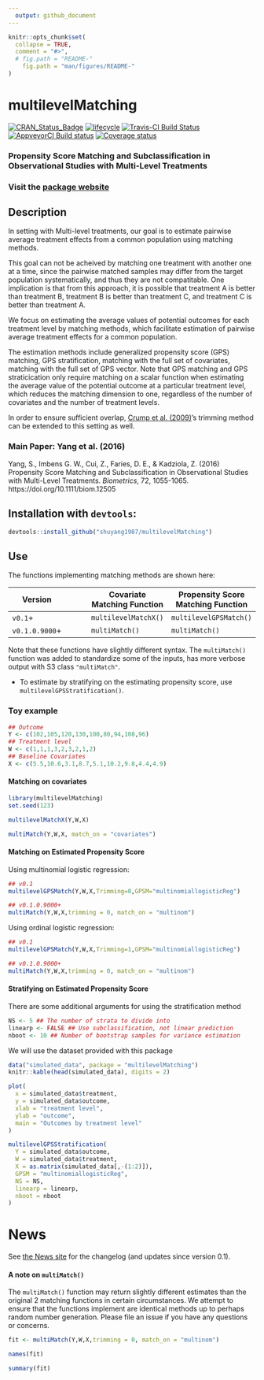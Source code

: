 ```yaml
---
  output: github_document
---
```


<!-- rmarkdown v1 -->

<!-- README.md is generated from README.Rmd. Please edit that file -->

```r
knitr::opts_chunk$set(
  collapse = TRUE,
  comment = "#>",
  # fig.path = "README-"
    fig.path = "man/figures/README-"
)
```

# multilevelMatching

[![CRAN_Status_Badge](http://www.r-pkg.org/badges/version/multilevelMatching)](https://cran.r-project.org/package=multilevelMatching)
[![lifecycle](https://img.shields.io/badge/lifecycle-maturing-blue.svg)](https://www.tidyverse.org/lifecycle/#maturing)
[![Travis-CI Build Status](https://travis-ci.org/shuyang1987/multilevelMatching.svg?branch=master)](https://travis-ci.org/shuyang1987/multilevelMatching)
[![AppveyorCI Build status](https://ci.appveyor.com/api/projects/status/eu7vlcbu2j854cdo?svg=true)](https://ci.appveyor.com/project/BarkleyBG/multilevelmatching-3hh85)
[![Coverage status](https://codecov.io/gh/shuyang1987/multilevelMatching/branch/master/graph/badge.svg)](https://codecov.io/github/shuyang1987/multilevelMatching?branch=master)

### Propensity Score Matching and Subclassification in Observational Studies with Multi-Level Treatments 

### Visit the [package website](https://shuyang1987.github.io/multilevelMatching/)

## Description

In setting with Multi-level treatments, our goal is to estimate pairwise average treatment effects from a common population using matching methods.

This goal can not be acheived by matching one treatment with another one at a time, since the pairwise matched samples may differ from the target population systematically, and thus they are not compatitable. One implication is that from this approach, it is possible that treatment A is better than treatment B, treatment B is better than treatment C, and treatment C is better than treatment A. 

We focus on estimating the average values of potential outcomes for each treatment level by matching methods, which facilitate estimation of pairwise average treatment effects for a common population.

The estimation methods include generalized propensity score (GPS) matching, GPS stratification,
matching with the full set of covariates, matching with the full set of GPS vector. Note that GPS matching and GPS straticication only require matching on a scalar function when estimating the average value of the potential outcome at a particular treatment level, which reduces the matching dimension to one, regardless of the number of covariates and the number of treatment levels. 

In order to ensure sufficient overlap, [Crump et al. (2009)](https://doi.org/10.1093/biomet/asn055)'s trimming method can be extended to this setting as well. 

### Main Paper: Yang et al. (2016) 

Yang, S., Imbens G. W., Cui, Z., Faries, D. E., & Kadziola, Z. (2016) Propensity Score Matching and Subclassification in Observational Studies with Multi-Level Treatments. *Biometrics*, 72, 1055-1065. https://doi.org/10.1111/biom.12505

## Installation with `devtools`:

```r
devtools::install_github("shuyang1987/multilevelMatching")
```


## Use

The functions implementing matching methods are shown here:

| Version | |Covariate Matching Function | Propensity Score Matching Function |
|----|----|------|-----|
| `v0.1`+| | `multilevelMatchX()` | `multilevelGPSMatch()` |
| `v0.1.0.9000`+ | | `multiMatch()` | `multiMatch()` |

Note that these functions have slightly different syntax. The `multiMatch()` function was added to standardize some of the inputs, has more verbose output with S3 class `"multiMatch"`.

- To estimate by stratifying on the estimating propensity score, use `multilevelGPSStratification()`.

### Toy example

```r
## Outcome
Y <- c(102,105,120,130,100,80,94,108,96)
## Treatment level
W <- c(1,1,1,3,2,3,2,1,2)
## Baseline Covariates
X <- c(5.5,10.6,3.1,8.7,5.1,10.2,9.8,4.4,4.9)
```

#### Matching on covariates

```r
library(multilevelMatching)
set.seed(123)

multilevelMatchX(Y,W,X)

multiMatch(Y,W,X, match_on = "covariates")
```

#### Matching on Estimated Propensity Score

Using multinomial logistic regression:
```r
## v0.1
multilevelGPSMatch(Y,W,X,Trimming=0,GPSM="multinomiallogisticReg")

## v0.1.0.9000+
multiMatch(Y,W,X,trimming = 0, match_on = "multinom")
```

Using ordinal logistic regression:
```r
## v0.1
multilevelGPSMatch(Y,W,X,Trimming=1,GPSM="multinomiallogisticReg")

## v0.1.0.9000+
multiMatch(Y,W,X,trimming = 0, match_on = "multinom")
```

#### Stratifying on Estimated Propensity Score

There are some additional arguments for using the stratification method

```r
NS <- 5 ## The number of strata to divide into
linearp <- FALSE ## Use subclassification, not linear prediction
nboot <- 10 ## Number of bootstrap samples for variance estimation
```


We will use the dataset provided with this package

```r
data("simulated_data", package = "multilevelMatching")
knitr::kable(head(simulated_data), digits = 2)
```


```r
plot(
  x = simulated_data$treatment, 
  y = simulated_data$outcome, 
  xlab = "treatment level",
  ylab = "outcome",
  main = "Outcomes by treatment level"
)
```

```r
multilevelGPSStratification(
  Y = simulated_data$outcome,
  W = simulated_data$treatment,
  X = as.matrix(simulated_data[,-(1:2)]),
  GPSM = "multinomiallogisticReg",
  NS = NS,
  linearp = linearp,
  nboot = nboot
)
```


# News

See [the News site](https://shuyang1987.github.io/multilevelMatching/news/index.html) for the changelog (and updates since version 0.1).

#### A note on `multiMatch()`

The `multiMatch()` function may return slightly different estimates than the original 2 matching functions in certain circumstances. We attempt to ensure that the functions implement are identical methods up to perhaps random number generation. Please file an issue if you have any questions or concerns.

```r
fit <- multiMatch(Y,W,X,trimming = 0, match_on = "multinom")

names(fit)

summary(fit)
```
